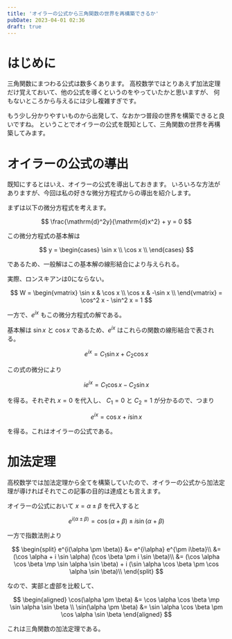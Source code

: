```yaml
---
title: 'オイラーの公式から三角関数の世界を再構築できるか'
pubDate: 2023-04-01 02:36
draft: true
---
```


# はじめに

三角関数にまつわる公式は数多くあります。
高校数学ではとりあえず加法定理だけ覚えておいて、他の公式を導くというのをやっていたかと思いますが、
何もないところから与えるには少し複雑すぎです。

もう少し分かりやすいものから出発して、なおかつ普段の世界を構築できると良いですね。
ということでオイラーの公式を既知として、三角関数の世界を再構築してみます。


# オイラーの公式の導出

既知にするとはいえ、オイラーの公式を導出しておきます。
いろいろな方法がありますが、今回は私の好きな微分方程式からの導出を紹介します。

まずは以下の微分方程式を考えます。

$$
\frac{\mathrm{d}^2y}{\mathrm{d}x^2} + y = 0
$$

この微分方程式の基本解は

$$
y = \begin{cases}
      \sin x \\
      \cos x \\
    \end{cases}
$$

であるため、一般解はこの基本解の線形結合により与えられる。

実際、ロンスキアンは0にならない。

$$
W = \begin{vmatrix}
      \sin x & \cos x \\
      \cos x & -\sin x \\
    \end{vmatrix}
  = \cos^2 x - \sin^2 x = 1
$$

一方で、$e^{ix}$ もこの微分方程式の解である。

基本解は $\sin x$ と $\cos x$ であるため、$e^{ix}$ はこれらの関数の線形結合で表される。

$$
e^{ix} = C_1 \sin x + C_2 \cos x
$$

この式の微分により

$$
ie^{ix} = C_1 \cos x - C_2 \sin x
$$

を得る。それぞれ $x=0$ を代入し、 $C_1 = 0$ と $C_2 = 1$ が分かるので、つまり

$$
e^{ix} = \cos x + i \sin x
$$

を得る。これはオイラーの公式である。


# 加法定理

高校数学では加法定理から全てを構築していたので、オイラーの公式から加法定理が導ければそれでこの記事の目的は達成とも言えます。

オイラーの公式において $x = \alpha \pm \beta$ を代入すると

$$
e^{i(\alpha \pm \beta)} = \cos(\alpha + \beta) \pm i \sin(\alpha + \beta)
$$

一方で指数法則より

$$
\begin{split} e^{i(\alpha \pm \beta)}
  &= e^{i\alpha} e^{\pm i\beta}\\
  &= (\cos \alpha + i \sin \alpha) (\cos \beta \pm i \sin \beta)\\
  &= (\cos \alpha \cos \beta \mp \sin \alpha \sin \beta) + i (\sin \alpha \cos \beta \pm \cos \alpha \sin \beta)\\
\end{split}
$$

なので、実部と虚部を比較して、

$$
\begin{aligned}
  \cos(\alpha \pm \beta) &= \cos \alpha \cos \beta \mp \sin \alpha \sin \beta \\
  \sin(\alpha \pm \beta) &= \sin \alpha \cos \beta \pm \cos \alpha \sin \beta
\end{aligned}
$$

これは三角関数の加法定理である。


